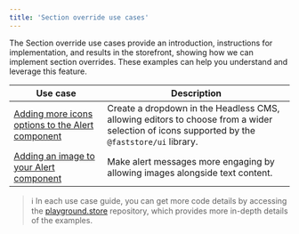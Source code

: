 ```yaml
---
title: 'Section override use cases'
---
```


The Section override use cases provide an introduction, instructions for implementation, and results in the storefront, showing how we can implement section overrides. These examples can help you understand and leverage this feature.

| Use case | Description |
| -------- | ----------- |
| [Adding more icons options to the Alert component](https://developers.vtex.com/docs/guides/faststore/override-use-cases-adding-more-icon-options-to-the-alert-component) | Create a dropdown in the Headless CMS, allowing editors to choose from a wider selection of icons supported by the `@faststore/ui` library.    |
| [Adding an image to your Alert component](https://developers.vtex.com/docs/guides/faststore/override-use-cases-adding-an-image-to-the-alert-component) | Make alert messages more engaging by allowing images alongside text content. |

> ℹ️ In each use case guide, you can get more code details by accessing the [playground.store](https://github.com/vtex-sites/playground.store) repository, which provides more in-depth details of the examples.
